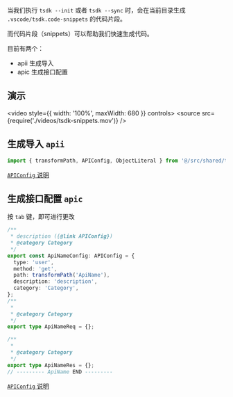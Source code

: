当我们执行 `tsdk --init` 或者 `tsdk --sync` 时，会在当前目录生成 `.vscode/tsdk.code-snippets` 的代码片段。

而代码片段（snippets）可以帮助我们快速生成代码。

目前有两个：

- apii 生成导入
- apic 生成接口配置

## 演示

<video style={{ width: '100%', maxWidth: 680 }} controls>
  <source src={require('./videos/tsdk-snippets.mov')} />
</video>

## 生成导入 `apii`

```ts
import { transformPath, APIConfig, ObjectLiteral } from '@/src/shared/tsdk-helper';
```

[`APIConfig` 说明](./apiconf)

## 生成接口配置 `apic`

按 `tab` 键，即可进行更改

```ts
/**
 * description ({@link APIConfig})
 * @category Category
 */
export const ApiNameConfig: APIConfig = {
  type: 'user',
  method: 'get',
  path: transformPath('ApiName'),
  description: 'description',
  category: 'Category',
};
/**
 *
 * @category Category
 */
export type ApiNameReq = {};

/**
 *
 * @category Category
 */
export type ApiNameRes = {};
// --------- ApiName END ---------
```

[`APIConfig` 说明](./apiconf)
